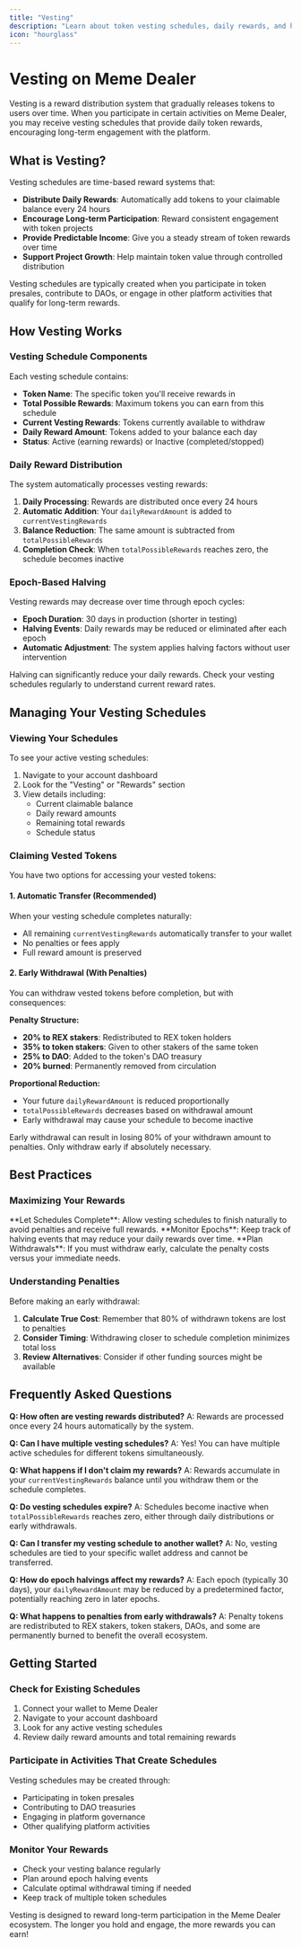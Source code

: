 ```yaml
---
title: "Vesting"
description: "Learn about token vesting schedules, daily rewards, and how to manage your vested tokens on Meme Dealer"
icon: "hourglass"
---
```


# Vesting on Meme Dealer

Vesting is a reward distribution system that gradually releases tokens to users over time. When you participate in certain activities on Meme Dealer, you may receive vesting schedules that provide daily token rewards, encouraging long-term engagement with the platform.

## What is Vesting?

Vesting schedules are time-based reward systems that:

- **Distribute Daily Rewards**: Automatically add tokens to your claimable balance every 24 hours
- **Encourage Long-term Participation**: Reward consistent engagement with token projects
- **Provide Predictable Income**: Give you a steady stream of token rewards over time
- **Support Project Growth**: Help maintain token value through controlled distribution

<Note>
  Vesting schedules are typically created when you participate in token presales, contribute to DAOs, or engage in other platform activities that qualify for long-term rewards.
</Note>

## How Vesting Works

### Vesting Schedule Components

Each vesting schedule contains:

- **Token Name**: The specific token you'll receive rewards in
- **Total Possible Rewards**: Maximum tokens you can earn from this schedule
- **Current Vesting Rewards**: Tokens currently available to withdraw
- **Daily Reward Amount**: Tokens added to your balance each day
- **Status**: Active (earning rewards) or Inactive (completed/stopped)

### Daily Reward Distribution

The system automatically processes vesting rewards:

1. **Daily Processing**: Rewards are distributed once every 24 hours
2. **Automatic Addition**: Your `dailyRewardAmount` is added to `currentVestingRewards`
3. **Balance Reduction**: The same amount is subtracted from `totalPossibleRewards`
4. **Completion Check**: When `totalPossibleRewards` reaches zero, the schedule becomes inactive

### Epoch-Based Halving

Vesting rewards may decrease over time through epoch cycles:

- **Epoch Duration**: 30 days in production (shorter in testing)
- **Halving Events**: Daily rewards may be reduced or eliminated after each epoch
- **Automatic Adjustment**: The system applies halving factors without user intervention

<Warning>
  Halving can significantly reduce your daily rewards. Check your vesting schedules regularly to understand current reward rates.
</Warning>

## Managing Your Vesting Schedules

### Viewing Your Schedules

To see your active vesting schedules:

1. Navigate to your account dashboard
2. Look for the "Vesting" or "Rewards" section
3. View details including:
   - Current claimable balance
   - Daily reward amounts
   - Remaining total rewards
   - Schedule status

### Claiming Vested Tokens

You have two options for accessing your vested tokens:

#### 1. Automatic Transfer (Recommended)

When your vesting schedule completes naturally:
- All remaining `currentVestingRewards` automatically transfer to your wallet
- No penalties or fees apply
- Full reward amount is preserved

#### 2. Early Withdrawal (With Penalties)

You can withdraw vested tokens before completion, but with consequences:

**Penalty Structure:**
- **20% to REX stakers**: Redistributed to REX token holders
- **35% to token stakers**: Given to other stakers of the same token  
- **25% to DAO**: Added to the token's DAO treasury
- **20% burned**: Permanently removed from circulation

**Proportional Reduction:**
- Your future `dailyRewardAmount` is reduced proportionally
- `totalPossibleRewards` decreases based on withdrawal amount
- Early withdrawal may cause your schedule to become inactive

<Warning>
  Early withdrawal can result in losing 80% of your withdrawn amount to penalties. Only withdraw early if absolutely necessary.
</Warning>

## Best Practices

### Maximizing Your Rewards

<Tip>
  **Let Schedules Complete**: Allow vesting schedules to finish naturally to avoid penalties and receive full rewards.
</Tip>

<Tip>
  **Monitor Epochs**: Keep track of halving events that may reduce your daily rewards over time.
</Tip>

<Tip>
  **Plan Withdrawals**: If you must withdraw early, calculate the penalty costs versus your immediate needs.
</Tip>

### Understanding Penalties

Before making an early withdrawal:

1. **Calculate True Cost**: Remember that 80% of withdrawn tokens are lost to penalties
2. **Consider Timing**: Withdrawing closer to schedule completion minimizes total loss
3. **Review Alternatives**: Consider if other funding sources might be available

## Frequently Asked Questions

**Q: How often are vesting rewards distributed?**
A: Rewards are processed once every 24 hours automatically by the system.

**Q: Can I have multiple vesting schedules?**
A: Yes! You can have multiple active schedules for different tokens simultaneously.

**Q: What happens if I don't claim my rewards?**
A: Rewards accumulate in your `currentVestingRewards` balance until you withdraw them or the schedule completes.

**Q: Do vesting schedules expire?**
A: Schedules become inactive when `totalPossibleRewards` reaches zero, either through daily distributions or early withdrawals.

**Q: Can I transfer my vesting schedule to another wallet?**
A: No, vesting schedules are tied to your specific wallet address and cannot be transferred.

**Q: How do epoch halvings affect my rewards?**
A: Each epoch (typically 30 days), your `dailyRewardAmount` may be reduced by a predetermined factor, potentially reaching zero in later epochs.

**Q: What happens to penalties from early withdrawals?**
A: Penalty tokens are redistributed to REX stakers, token stakers, DAOs, and some are permanently burned to benefit the overall ecosystem.

## Getting Started

### Check for Existing Schedules

1. Connect your wallet to Meme Dealer
2. Navigate to your account dashboard
3. Look for any active vesting schedules
4. Review daily reward amounts and total remaining rewards

### Participate in Activities That Create Schedules

Vesting schedules may be created through:
- Participating in token presales
- Contributing to DAO treasuries
- Engaging in platform governance
- Other qualifying platform activities

### Monitor Your Rewards

- Check your vesting balance regularly
- Plan around epoch halving events
- Calculate optimal withdrawal timing if needed
- Keep track of multiple token schedules

<Note>
  Vesting is designed to reward long-term participation in the Meme Dealer ecosystem. The longer you hold and engage, the more rewards you can earn!
</Note>